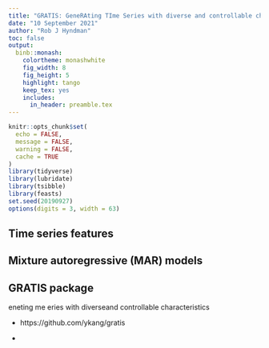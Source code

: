 ```yaml
---
title: "GRATIS: GeneRAting TIme Series with diverse and controllable characteristics"
date: "10 September 2021"
author: "Rob J Hyndman"
toc: false
output:
  binb::monash:
    colortheme: monashwhite
    fig_width: 8
    fig_height: 5
    highlight: tango
    keep_tex: yes
    includes:
      in_header: preamble.tex
---
```


```r
knitr::opts_chunk$set(
  echo = FALSE,
  message = FALSE,
  warning = FALSE,
  cache = TRUE
)
library(tidyverse)
library(lubridate)
library(tsibble)
library(feasts)
set.seed(20190927)
options(digits = 3, width = 63)
```


## Time series features

\begin{textblock}{12}(0.1,1.3)\fontsize{13}{15}\sf
\begin{multicols}{2}
  \begin{itemize}\tightlist
    \item seasonal period(s)
    \item length
    \item ACF and PACF based features - calculated on raw, differenced, and remainder series.
    \item strength of seasonality
    \item strength of trend
    \item peaks, troughs
    \item spectral entropy
    \item linearity
    \item curvature
    \item spikiness
    \item stability
    \item lumpiness
    \item Hurst exponent
    \item nonlinearity
    \item unit root test statistics
    \item crossing points, flat spots
    \item ARCH/GARCH statistics and ACF of squared series and residuals.
    \end{itemize}
\end{multicols}
\end{textblock}


## Mixture autoregressive (MAR) models

\begin{block}{AR(p) model}
\centerline{$x_t= \phi_0 + \phi_1x_{t-1} + \cdots + \phi_p x_{t-p} + \varepsilon_t, \quad \varepsilon_t \sim N(0,\sigma^2)$}
\end{block}\pause

\begin{block}{MAR\((K; p_1, p_2, \dots,p_K)\) model}
\centerline{$x_t= \phi_{k0} + \phi_{k1}x_{t-1} + \cdots + \phi_{kp} x_{t-p_k} + \varepsilon_t, \quad \varepsilon_t \sim N(0,\sigma^2_k)$}
\mbox{}\hfill with probability $\alpha_k$, \qquad $\alpha_1 + \cdots + \alpha_K = 1$.
\end{block}\pause

\begin{alertblock}{MAR models}
\begin{itemize}\item can contain multiple stationary or non-stationary autoregressive components.
\item can handle nonlinearity, non-Gaussianity, cycles and  heteroskedasticity
\end{itemize}
\end{alertblock}


## GRATIS package

\textbf{G}ene\textbf{RA}ting \textbf{TI}me \textbf{S}eries with diverse\newline and controllable characteristics

\vspace*{4.5cm}

* https://github.com/ykang/gratis

* \mbox{}\rlap{\url{https://cran.r-project.org/package=gratis}}

\placefig{7.5}{2}{width=5cm}{gratishex}

\vspace*{10cm}

